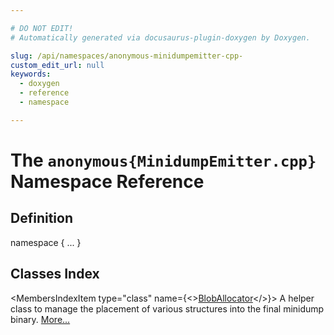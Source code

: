 ```yaml
---

# DO NOT EDIT!
# Automatically generated via docusaurus-plugin-doxygen by Doxygen.

slug: /api/namespaces/anonymous-minidumpemitter-cpp-
custom_edit_url: null
keywords:
  - doxygen
  - reference
  - namespace

---
```





# The `anonymous{MinidumpEmitter.cpp}` Namespace Reference

<DoxygenPage pluginConfig={pluginConfig}>



## Definition

<CodeBlock>namespace &#123; ... &#125;</CodeBlock>

## Classes Index

<MembersIndex>

<MembersIndexItem
  type="class"
  name={<><a href="/docs/api/classes/anonymous-namespace-minidumpemitter-cpp-/bloballocator">BlobAllocator</a></>}>
A helper class to manage the placement of various structures into the final minidump binary. <a href="/docs/api/classes/anonymous-namespace-minidumpemitter-cpp-/bloballocator/#details">More...</a>
</MembersIndexItem>

</MembersIndex>


</DoxygenPage>

